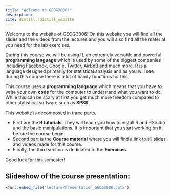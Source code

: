 ```yaml
---
title: "Welcome to GEOG3006!"
description:
site: distill::distill_website
---
```


Welcome to the website of GEOG3006! On this website you will find all the slides and the videos from the lectures and you will also find all the material you need for the lab exercises.

During this course we will be using R, an extremely versatile and powerful **programming language** which is used by some of the biggest companies including Facebook, Google, Twitter, AirBnB and much more. R is a language designed primarily for statistical analysis and as you will see during this course there is a lot of handy functions for this. 

This course uses a **programming language** which means that you have to write your own **code** for the computer to understand what you want to do. While this can be scary at first you get much more freedom compared to other statistical software such as **SPSS**.

This website is decomposed in three parts.

- First are the **R tutorials**. They will teach you how to install R and RStudio and the basic manipulations. It is important that you start working on it before the course begin.
- Second part is the **Course material** where you will find a link to all slides and videos made for this course.
- Finally, the third section is dedicated to the **Exercises**.

Good luck for this semester!

## Slideshow of the course presentation:

```r
xfun::embed_file('lecture/Presentation_GEOG3006.pptx')
```


